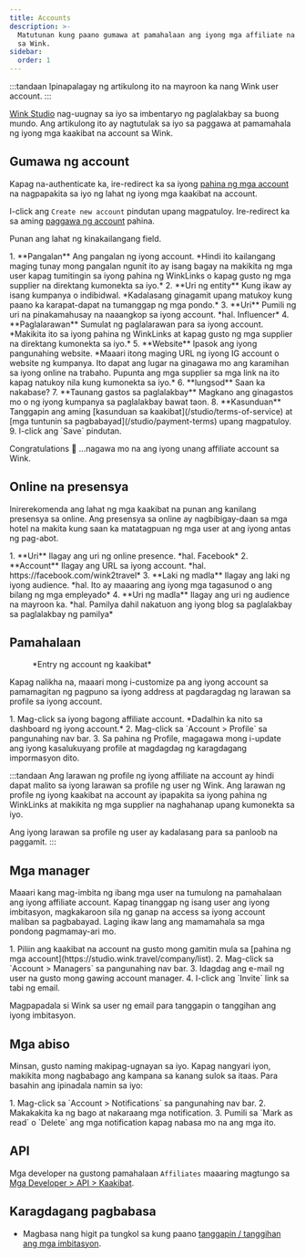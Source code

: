 ```yaml
---
title: Accounts
description: >-
  Matutunan kung paano gumawa at pamahalaan ang iyong mga affiliate na account
  sa Wink.
sidebar:
  order: 1
---
```


:::tandaan
Ipinapalagay ng artikulong ito na mayroon ka nang Wink user account.
:::

[Wink Studio](https://studio.wink.travel) nag-uugnay sa iyo sa imbentaryo ng paglalakbay sa buong mundo. Ang artikulong ito ay nagtutulak sa iyo sa paggawa at pamamahala ng iyong mga kaakibat na account sa Wink.

## Gumawa ng account

Kapag na-authenticate ka, ire-redirect ka sa iyong [pahina ng mga account](https://studio.wink.travel/company/list) na nagpapakita sa iyo ng lahat ng iyong mga kaakibat na account.

I-click ang `Create new account` pindutan upang magpatuloy. Ire-redirect ka sa aming [paggawa ng account](https://studio.wink.travel/company/create) pahina.

Punan ang lahat ng kinakailangang field.

<Steps>
  1. **Pangalan** Ang pangalan ng iyong account. *Hindi ito kailangang maging tunay mong pangalan ngunit ito ay isang bagay na makikita ng mga user kapag tumitingin sa iyong pahina ng WinkLinks o kapag gusto ng mga supplier na direktang kumonekta sa iyo.*
  2. **Uri ng entity** Kung ikaw ay isang kumpanya o indibidwal. *Kadalasang ginagamit upang matukoy kung paano ka karapat-dapat na tumanggap ng mga pondo.*
  3. **Uri** Pumili ng uri na pinakamahusay na naaangkop sa iyong account. *hal. Influencer*
  4. **Paglalarawan** Sumulat ng paglalarawan para sa iyong account. *Makikita ito sa iyong pahina ng WinkLinks at kapag gusto ng mga supplier na direktang kumonekta sa iyo.*
  5. **Website** Ipasok ang iyong pangunahing website. *Maaari itong maging URL ng iyong IG account o website ng kumpanya. Ito dapat ang lugar na ginagawa mo ang karamihan sa iyong online na trabaho. Pupunta ang mga supplier sa mga link na ito kapag natukoy nila kung kumonekta sa iyo.*
  6. **lungsod** Saan ka nakabase?
  7. **Taunang gastos sa paglalakbay** Magkano ang ginagastos mo o ng iyong kumpanya sa paglalakbay bawat taon.
  8. **Kasunduan** Tanggapin ang aming [kasunduan sa kaakibat](/studio/terms-of-service) at [mga tuntunin sa pagbabayad](/studio/payment-terms) upang magpatuloy.
  9. I-click ang `Save` pindutan.
</Steps>


Congratulations 🎉 ...nagawa mo na ang iyong unang affiliate account sa Wink.

## Online na presensya

Inirerekomenda ang lahat ng mga kaakibat na punan ang kanilang presensya sa online. Ang presensya sa online ay nagbibigay-daan sa mga hotel na makita kung saan ka matatagpuan ng mga user at ang iyong antas ng pag-abot.

<Steps>
  1. **Uri** Ilagay ang uri ng online presence. *hal. Facebook*
  2. **Account** Ilagay ang URL sa iyong account. *hal. https://facebook.com/wink2travel*
  3. **Laki ng madla** Ilagay ang laki ng iyong audience. *hal. Ito ay maaaring ang iyong mga tagasunod o ang bilang ng mga empleyado*
  4. **Uri ng madla** Ilagay ang uri ng audience na mayroon ka. *hal. Pamilya dahil nakatuon ang iyong blog sa paglalakbay sa paglalakbay ng pamilya*
</Steps>


## Pamahalaan

<figure>
  <CloudinaryImage width="350" height="448" resize="scale" quality="best" alt="Affiliate account" src="academy/affiliate-account" errorImage="noimage_opaque_nyrtl0.png" />

  <figcaption>*Entry ng account ng kaakibat*</figcaption>
</figure>


Kapag nalikha na, maaari mong i-customize pa ang iyong account sa pamamagitan ng pagpuno sa iyong address at pagdaragdag ng larawan sa profile sa iyong account.

<Steps>
  1. Mag-click sa iyong bagong affiliate account. *Dadalhin ka nito sa dashboard ng iyong account.*
  2. Mag-click sa `Account > Profile` sa pangunahing nav bar.
  3. Sa pahina ng Profile, magagawa mong i-update ang iyong kasalukuyang profile at magdagdag ng karagdagang impormasyon dito.
</Steps>


:::tandaan
Ang larawan ng profile ng iyong affiliate na account ay hindi dapat malito sa iyong larawan sa profile ng user ng Wink. Ang larawan ng profile ng iyong kaakibat na account ay ipapakita sa iyong pahina ng WinkLinks at makikita ng mga supplier na naghahanap upang kumonekta sa iyo.

Ang iyong larawan sa profile ng user ay kadalasang para sa panloob na paggamit.
:::

## Mga manager

Maaari kang mag-imbita ng ibang mga user na tumulong na pamahalaan ang iyong affiliate account. Kapag tinanggap ng isang user ang iyong imbitasyon, magkakaroon sila ng ganap na access sa iyong account maliban sa pagbabayad. Laging ikaw lang ang mamamahala sa mga pondong pagmamay-ari mo.

<Steps>
  1. Piliin ang kaakibat na account na gusto mong gamitin mula sa [pahina ng mga account](https://studio.wink.travel/company/list).
  2. Mag-click sa `Account > Managers` sa pangunahing nav bar.
  3. Idagdag ang e-mail ng user na gusto mong gawing account manager.
  4. I-click ang `Invite` link sa tabi ng email.
</Steps>


Magpapadala si Wink sa user ng email para tanggapin o tanggihan ang iyong imbitasyon.

## Mga abiso

Minsan, gusto naming makipag-ugnayan sa iyo. Kapag nangyari iyon, makikita mong nagbabago ang kampana sa kanang sulok sa itaas.
Para basahin ang ipinadala namin sa iyo:

<Steps>
  1. Mag-click sa `Account > Notifications` sa pangunahing nav bar.
  2. Makakakita ka ng bago at nakaraang mga notification.
  3. Pumili sa `Mark as read` o `Delete` ang mga notification kapag nabasa mo na ang mga ito.
</Steps>


## API

Mga developer na gustong pamahalaan `Affiliates` maaaring magtungo sa [Mga Developer > API > Kaakibat](/developers/apis/#affiliate-api).

## Karagdagang pagbabasa

* Magbasa nang higit pa tungkol sa kung paano [tanggapin / tanggihan ang mga imbitasyon](/user/invites).

